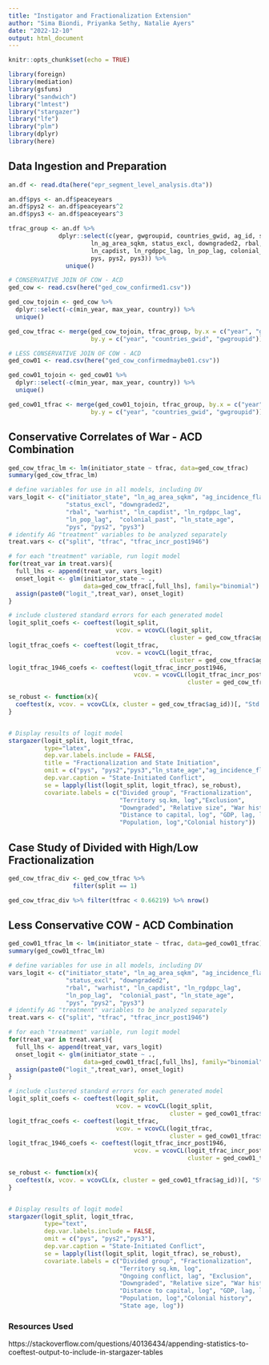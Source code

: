 ---
title: "Instigator and Fractionalization Extension"
author: "Sima Biondi, Priyanka Sethy, Natalie Ayers"
date: "2022-12-10"
output: html_document
---

```{r setup, include=FALSE}
knitr::opts_chunk$set(echo = TRUE)

library(foreign)
library(mediation)
library(gsfuns)
library("sandwich")
library("lmtest")
library("stargazer")
library("lfe")
library("plm")
library(dplyr)
library(here)
```

## Data Ingestion and Preparation

```{r read in data}
an.df <- read.dta(here("epr_segment_level_analysis.dta"))

an.df$pys <- an.df$peaceyears
an.df$pys2 <- an.df$peaceyears^2
an.df$pys3 <- an.df$peaceyears^3

tfrac_group <- an.df %>%
              dplyr::select(c(year, gwgroupid, countries_gwid, ag_id, split, tfrac, tfrac_incr, tfrac_incr_post1946,
                       ln_ag_area_sqkm, status_excl, downgraded2, rbal, warhist, 
                       ln_capdist, ln_rgdppc_lag, ln_pop_lag, colonial_past, ln_state_age, ag_incidence_flag_lag,
                       pys, pys2, pys3)) %>% 
                unique()

# CONSERVATIVE JOIN OF COW - ACD
ged_cow <- read.csv(here("ged_cow_confirmed1.csv"))

ged_cow_tojoin <- ged_cow %>%
  dplyr::select(-c(min_year, max_year, country)) %>%
  unique()

ged_cow_tfrac <- merge(ged_cow_tojoin, tfrac_group, by.x = c("year", "gwid", "gwgroupid"),
                       by.y = c("year", "countries_gwid", "gwgroupid"))

# LESS CONSERVATIVE JOIN OF COW - ACD
ged_cow01 <- read.csv(here("ged_cow_confirmedmaybe01.csv"))

ged_cow01_tojoin <- ged_cow01 %>%
  dplyr::select(-c(min_year, max_year, country)) %>%
  unique()

ged_cow01_tfrac <- merge(ged_cow01_tojoin, tfrac_group, by.x = c("year", "gwid", "gwgroupid"),
                       by.y = c("year", "countries_gwid", "gwgroupid"))
```

## Conservative Correlates of War - ACD Combination

```{r conservative regression no covars}
ged_cow_tfrac_lm <- lm(initiator_state ~ tfrac, data=ged_cow_tfrac)
summary(ged_cow_tfrac_lm)
```

```{r conservative regression full, warning=FALSE}
# define variables for use in all models, including DV
vars_logit <- c("initiator_state", "ln_ag_area_sqkm", "ag_incidence_flag_lag",
                "status_excl", "downgraded2",
                "rbal", "warhist", "ln_capdist", "ln_rgdppc_lag",
                "ln_pop_lag",  "colonial_past", "ln_state_age",
                "pys", "pys2", "pys3")
# identify AG "treatment" variables to be analyzed separately
treat.vars <- c("split", "tfrac", "tfrac_incr_post1946")

# for each "treatment" variable, run logit model
for(treat_var in treat.vars){
  full_lhs <- append(treat_var, vars_logit)
  onset_logit <- glm(initiator_state ~ ., 
                     data=ged_cow_tfrac[,full_lhs], family="binomial")
  assign(paste0("logit_",treat_var), onset_logit)
}

# include clustered standard errors for each generated model
logit_split_coefs <- coeftest(logit_split, 
                              vcov. = vcovCL(logit_split, 
                                             cluster = ged_cow_tfrac$ag_id))
logit_tfrac_coefs <- coeftest(logit_tfrac, 
                              vcov. = vcovCL(logit_tfrac, 
                                             cluster = ged_cow_tfrac$ag_id))
logit_tfrac_1946_coefs <- coeftest(logit_tfrac_incr_post1946, 
                                   vcov. = vcovCL(logit_tfrac_incr_post1946, 
                                                  cluster = ged_cow_tfrac$ag_id))

se_robust <- function(x){
  coeftest(x, vcov. = vcovCL(x, cluster = ged_cow_tfrac$ag_id))[, "Std. Error"]
}


# Display results of logit model
stargazer(logit_split, logit_tfrac,
          type="latex",
          dep.var.labels.include = FALSE,
          title = "Fractionalization and State Initiation",
          omit = c("pys", "pys2","pys3","ln_state_age","ag_incidence_flag_lag"),
          dep.var.caption = "State-Initiated Conflict",
          se = lapply(list(logit_split, logit_tfrac), se_robust),
          covariate.labels = c("Divided group", "Fractionalization", 
                               "Territory sq.km, log","Exclusion",
                               "Downgraded", "Relative size", "War history",
                               "Distance to capital, log", "GDP, lag, log",
                               "Population, log","Colonial history"))
```

## Case Study of Divided with High/Low Fractionalization

```{r examine divided groups with high vs low frac}
ged_cow_tfrac_div <- ged_cow_tfrac %>%
                  filter(split == 1)

ged_cow_tfrac_div %>% filter(tfrac < 0.66219) %>% nrow()
```

## Less Conservative COW - ACD Combination

```{r conservative regression no covars}
ged_cow01_tfrac_lm <- lm(initiator_state ~ tfrac, data=ged_cow01_tfrac)
summary(ged_cow01_tfrac_lm)
```

```{r conservative regression full, warning=FALSE}
# define variables for use in all models, including DV
vars_logit <- c("initiator_state", "ln_ag_area_sqkm", "ag_incidence_flag_lag",
                "status_excl", "downgraded2",
                "rbal", "warhist", "ln_capdist", "ln_rgdppc_lag",
                "ln_pop_lag",  "colonial_past", "ln_state_age",
                "pys", "pys2", "pys3")
# identify AG "treatment" variables to be analyzed separately
treat.vars <- c("split", "tfrac", "tfrac_incr_post1946")

# for each "treatment" variable, run logit model
for(treat_var in treat.vars){
  full_lhs <- append(treat_var, vars_logit)
  onset_logit <- glm(initiator_state ~ ., 
                     data=ged_cow01_tfrac[,full_lhs], family="binomial")
  assign(paste0("logit_",treat_var), onset_logit)
}

# include clustered standard errors for each generated model
logit_split_coefs <- coeftest(logit_split, 
                              vcov. = vcovCL(logit_split, 
                                             cluster = ged_cow01_tfrac$ag_id))
logit_tfrac_coefs <- coeftest(logit_tfrac, 
                              vcov. = vcovCL(logit_tfrac, 
                                             cluster = ged_cow01_tfrac$ag_id))
logit_tfrac_1946_coefs <- coeftest(logit_tfrac_incr_post1946, 
                                   vcov. = vcovCL(logit_tfrac_incr_post1946, 
                                                  cluster = ged_cow01_tfrac$ag_id))

se_robust <- function(x){
  coeftest(x, vcov. = vcovCL(x, cluster = ged_cow01_tfrac$ag_id))[, "Std. Error"]
}


# Display results of logit model
stargazer(logit_split, logit_tfrac,
          type="text",
          dep.var.labels.include = FALSE,
          omit = c("pys", "pys2","pys3"),
          dep.var.caption = "State-Initiated Conflict",
          se = lapply(list(logit_split, logit_tfrac), se_robust),
          covariate.labels = c("Divided group", "Fractionalization", 
                               "Territory sq.km, log",
                               "Ongoing conflict, lag", "Exclusion",
                               "Downgraded", "Relative size", "War history",
                               "Distance to capital, log", "GDP, lag, log",
                               "Population, log","Colonial history",
                               "State age, log"))
```

### Resources Used

https://stackoverflow.com/questions/40136434/appending-statistics-to-coeftest-output-to-include-in-stargazer-tables
